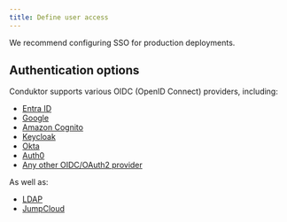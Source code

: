 ```yaml
---
title: Define user access
---
```


We recommend configuring SSO for production deployments.

## Authentication options

Conduktor supports various OIDC (OpenID Connect) providers, including:

- [Entra ID](/guide/conduktor-in-production/admin/user-access/configure-sso/#configure-entra-id-as-sso)
- [Google](/guide/conduktor-in-production/admin/user-access/configure-sso/#configure-google-as-sso)
- [Amazon Cognito](/guide/conduktor-in-production/admin/user-access/configure-sso/#configure-amazon-cognito-as-sso)
- [Keycloak](/guide/conduktor-in-production/admin/user-access/configure-sso/#configure-keycloak-as-sso)
- [Okta](/guide/conduktor-in-production/admin/user-access/configure-sso/#configure-okta-as-sso)
- [Auth0](/guide/conduktor-in-production/admin/user-access/configure-sso/#configure-auth0-as-sso)
- [Any other OIDC/OAuth2 provider](/guide/conduktor-in-production/admin/user-access/configure-sso/#configure-an-oidcoauth2-provider-as-sso)

As well as:

- [LDAP](/guide/conduktor-in-production/admin/user-access/configure-sso/#configure-ldap-as-sso)
- [JumpCloud](/guide/conduktor-in-production/admin/user-access/configure-sso/#configure-jumpcloud-as-sso)
